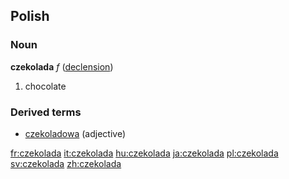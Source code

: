 ==Polish==
===Noun===
'''czekolada''' ''f'' ([[Wiktionary Appendix:Polish hard feminine noun declension|declension]])
# chocolate

===Derived terms===
* [[czekoladowa]] (adjective)

[[fr:czekolada]]
[[it:czekolada]]
[[hu:czekolada]]
[[ja:czekolada]]
[[pl:czekolada]]
[[sv:czekolada]]
[[zh:czekolada]]